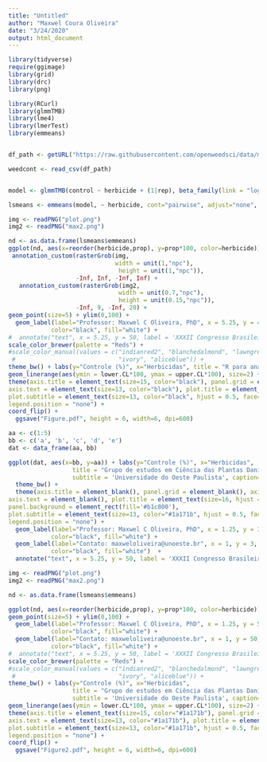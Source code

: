 ```yaml
---
title: "Untitled"
author: "Maxwel Coura Oliveira"
date: "3/24/2020"
output: html_document
---
```



```r
library(tidyverse)
require(ggimage) 
library(grid)
library(drc)
library(png)
```




```r
library(RCurl)
library(glmmTMB)
library(lme4)
library(lmerTest)
library(emmeans)


df_path <- getURL("https://raw.githubusercontent.com/openweedsci/data/master/posts/control.csv")

weedcont <- read_csv(df_path)


model <- glmmTMB(control ~ herbicide + (1|rep), beta_family(link = "logit"), data=weedcont)

lsmeans <- emmeans(model, ~ herbicide, cont="pairwise", adjust="none", type="response", alpha=0.05)
```


```r
img <- readPNG("plot.png")
img2 <- readPNG("max2.png")

nd <- as.data.frame(lsmeans$emmeans) 
ggplot(nd, aes(x=reorder(herbicide,prop), y=prop*100, color=herbicide)) + 
 annotation_custom(rasterGrob(img, 
                              width = unit(1,"npc"), 
                               height = unit(1,"npc")), 
                   -Inf, Inf, -Inf, Inf) +
   annotation_custom(rasterGrob(img2, 
                               width = unit(0.7,"npc"), 
                               height = unit(0.15,"npc")), 
                   -Inf, 9, -Inf, 20) +
geom_point(size=5) + ylim(0,100) +
  geom_label(label="Professor: Maxwel C Oliveira, PhD", x = 5.25, y = 44, 
            color="black", fill="white") +
#  annotate("text", x = 5.25, y = 50, label = 'XXXII Congresso Brasileiro da Ciência das Plantas Daninhas', face="bold") +
scale_color_brewer(palette = "Reds") +
#scale_color_manual(values = c("indianred2", "blanchedalmond", "lawngreen",
 #                             "ivory", "aliceblue")) +
theme_bw() + labs(y="Controle (%)", x="Herbicidas", title = "R para análise e visualização de dados na Ciência \n das Plantas Daninhas", subtitle = 'XXXII Congresso Brasileiro da Ciência das Plantas Daninhas', caption='') +
geom_linerange(aes(ymin = lower.CL*100, ymax = upper.CL*100), size=2) + 
theme(axis.title = element_text(size=15, color="black"), panel.grid = element_blank(),
axis.text = element_text(size=13, color="black"), plot.title = element_text(size=16, hjust = 0.5, face="bold", color="red"), plot.caption = element_text(size=12, face='bold', color='black'),
plot.subtitle = element_text(size=13, color="black", hjust = 0.5, face="bold"),
legend.position = "none") +
coord_flip() +
  ggsave("Figure.pdf", height = 6, width=6, dpi=600)
```

```r
aa <- c(1:5)
bb <- c('a', 'b', 'c', 'd', 'e')
dat <- data_frame(aa, bb)

ggplot(dat, aes(x=bb, y=aa)) + labs(y="Controle (%)", x="Herbicidas", 
                  title = "Grupo de estudos em Ciência das Plantas Daninhas", 
                  subtitle = 'Universidade do Oeste Paulista', caption='') +
  theme_bw() +
  theme(axis.title = element_blank(), panel.grid = element_blank(), axis.ticks = element_blank(),
axis.text = element_blank(), plot.title = element_text(size=16, hjust = 0.5, face="bold", color="#006729"), plot.caption = element_text(size=12, face='bold', color='#1a171b'), plot.background = element_rect(fill = "#eceded"), 
panel.background = element_rect(fill='#b1c800'),
plot.subtitle = element_text(size=13, color="#1a171b", hjust = 0.5, face="bold"),
legend.position = "none") +
  geom_label(label="Professor: Maxwel C Oliveira, PhD", x = 1.25, y = 3, 
            color="black", fill="white") +
  geom_label(label="Contato: maxweloliveira@unoeste.br", x = 1, y = 3, 
            color="black", fill="white")  +
  annotate("text", x = 5.25, y = 50, label = 'XXXII Congresso Brasileiro da Ciência das Plantas Daninhas', face="bold")
```


```r
img <- readPNG("plot.png")
img2 <- readPNG("max2.png")

nd <- as.data.frame(lsmeans$emmeans) 

ggplot(nd, aes(x=reorder(herbicide,prop), y=prop*100, color=herbicide)) + 
geom_point(size=5) + ylim(0,100) +
  geom_label(label="Professor: Maxwel C Oliveira, PhD", x = 1.25, y = 50, 
            color="black", fill="white") +
  geom_label(label="Contato: maxweloliveira@unoeste.br", x = 1, y = 50, 
            color="black", fill="white") +
#  annotate("text", x = 5.25, y = 50, label = 'XXXII Congresso Brasileiro da Ciência das Plantas Daninhas', face="bold") +
scale_color_brewer(palette = "Reds") +
#scale_color_manual(values = c("indianred2", "blanchedalmond", "lawngreen",
 #                             "ivory", "aliceblue")) +
theme_bw() + labs(y="Controle (%)", x="Herbicidas", 
                  title = "Grupo de estudos em Ciência das Plantas Daninhas", 
                  subtitle = 'Universidade do Oeste Paulista', caption='') +
geom_linerange(aes(ymin = lower.CL*100, ymax = upper.CL*100), size=2) + 
theme(axis.title = element_text(size=15, color="#1a171b"), panel.grid = element_blank(),
axis.text = element_text(size=13, color="#1a171b"), plot.title = element_text(size=16, hjust = 0.5, face="bold", color="#006729"), plot.caption = element_text(size=12, face='bold', color='#1a171b'), plot.background = element_rect(fill = "#eceded"), 
plot.subtitle = element_text(size=13, color="#1a171b", hjust = 0.5, face="bold"),
legend.position = "none") +
coord_flip() +
  ggsave("Figure2.pdf", height = 6, width=6, dpi=600)
```
